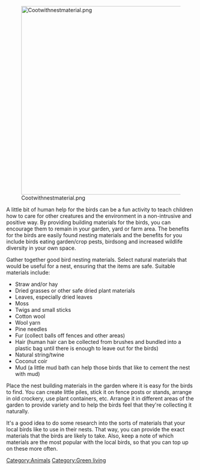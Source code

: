 [[File:Cootwithnestmaterial.png|center|500px]]

A little bit of human help for the birds can be a fun activity to teach children how to care for other creatures and the environment in a non-intrusive and positive way. By providing building materials for the birds, you can encourage them to remain in your garden, yard or farm area. The benefits for the birds are easily found nesting materials and the benefits for you include birds eating garden/crop pests, birdsong and increased wildlife diversity in your own space.

Gather together good bird nesting materials. Select natural materials that would be useful for a nest, ensuring that the items are safe. Suitable materials include:

*Straw and/or hay
*Dried grasses or other safe dried plant materials
*Leaves, especially dried leaves
*Moss
*Twigs and small sticks
*Cotton wool
*Wool yarn
*Pine needles
*Fur (collect balls off fences and other areas)
*Hair (human hair can be collected from brushes and bundled into a plastic bag until there is enough to leave out for the birds)
*Natural string/twine
*Coconut coir
*Mud (a little mud bath can help those birds that like to cement the nest with mud)

Place the nest building materials in the garden where it is easy for the birds to find. You can create little piles, stick it on fence posts or stands, arrange in old crockery, use plant containers, etc. Arrange it in different areas of the garden to provide variety and to help the birds feel that they're collecting it naturally.

It's a good idea to do some research into the sorts of materials that your local birds like to use in their nests. That way, you can provide the exact materials that the birds are likely to take. Also, keep a note of which materials are the most popular with the local birds, so that you can top up on these more often.


[[Category:Animals]]
[[Category:Green living]]